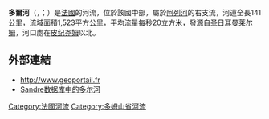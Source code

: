 {{noteTA
|G1=法国地名
|G2=单位
}}
{{Infobox river
| name              = 多爾河
| native_name       = Dore
| image             = Riviere-dore.jpg
| image_caption     = 流经[[奥列格|奥列格]]的多爾河
| map               = Dore (rivière).png
| map_caption       = 多爾河流域图
| source1_location  = [[法國中央高原|法國中央高原]] 
| mouth_location    = [[阿列河|阿列河]]
| mouth_coordinates = {{coord|46|0|34|N|3|28|26|E|name=Allier-Dore|display=inline,title}}
| progression       = {{RAllier}}
| subdivision_type1 = [[世界政區索引|国家]]
| subdivision_name1 = {{FR}}
| length            = {{convert|140|km|abbr=on}}
| source1_elevation = 
| discharge1_avg    = {{convert|20|m3/s|abbr=on}}
| basin_size        = {{convert|1,523|km2|abbr=on}}
}}
'''多爾河'''（{{lang-fr|Dore}}，{{IPA-fr|dɔʁ}}；{{lang-oc|Dòra}}）是[[法國|法國]]的河流，位於該國中部，屬於[[阿列河|阿列河]]的右支流，河道全長141公里，流域面積1,523平方公里，平均流量每秒20立方米，發源自[[圣日耳曼莱尔姆|圣日耳曼莱尔姆]]，河口處在[[皮纪尧姆|皮纪尧姆]]以北。

==外部連結==
*http://www.geoportail.fr{{Wayback|url=http://www.geoportail.fr/ |date=20101215171356 }}
*[http://sandre.eaufrance.fr/app/chainage/courdo/htm/K2--019-.php?cg=K2--019- Sandre数据库中的多尔河]

{{France-geo-stub}}
[[Category:法國河流|Category:法國河流]]
[[Category:多姆山省河流|Category:多姆山省河流]]